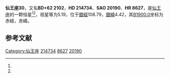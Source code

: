{{Starbox begin
| name = 仙王座30
}}
{{Starbox observe
| epoch = [[J2000.0|J2000.0]]
| constell = [[仙王座|仙王座]]<ref name=SIMBAD>{{cite web
 | url=http://simbad.u-strasbg.fr/simbad/sim-id?Ident=HR+8627
 | title=Pulsating variable Star
 | publisher=Centre de Données astronomiques de Strasbourg
 | work=SIMBAD
 | accessdate=2012-07-13
 | archive-date=2019-08-02
 | archive-url=https://web.archive.org/web/20190802005246/http://simbad.u-strasbg.fr/simbad/sim-id?Ident=HR+8627
 | dead-url=no
 }}</ref><ref name=DATA>{{cite web
 | url=http://vizier.u-strasbg.fr/viz-bin/VizieR-5?-out.add=.&-source=5050&-corr=PK=HR&-out.max=9999&HR=8627
 | title=VizieR Detailed Page
 | accessdate=2012-07-13
 | archive-date=2016-03-04
 | archive-url=https://web.archive.org/web/20160304232331/http://vizier.u-strasbg.fr/viz-bin/VizieR-5?-out.add=.&-source=5050&-corr=PK=HR&-out.max=9999&HR=8627
 | dead-url=no
 }}</ref>
| 星官 = 
| ra = {{RA|22|38|39}}<ref name=SIMBAD /><ref name=DATA />
| dec = {{DEC|+63|35|4}}<ref name=SIMBAD /><ref name=DATA />
| appmag_v = 5.19<ref name=SIMBAD /><ref name=DATA />
}}
{{Starbox character
| class = A3IV<ref name=SIMBAD /><ref name=DATA />
| b-v = 0.06<ref name=SIMBAD /><ref name=DATA />
| u-b = 0<ref name=SIMBAD /><ref name=DATA />
| r-i = <ref name=SIMBAD /><ref name=DATA />
| variable = 
}}
{{Starbox astrometry
| radial_v = 0
| prop_mo_ra = 11
| parallax = 0.008
| p_error = 
}}
{{Starbox catalog
| names =BD+62 2102，[[SAO星表|SAO]] 20190，[[HD星表|HD]] 214734，[[HR星表|HR]] 8627}}
{{Starbox reference |Simbad=HR+8627}}
{{Starbox end}}

'''仙王座30'''，又名'''BD+62 2102'''，'''HD 214734'''、'''SAO 20190'''、'''HR 8627'''，是[[仙王座|仙王座]]的一颗恒星<ref name=SIMBAD /><ref name=DATA />，视星等为5.19，位于[[銀道座標系|銀經]]108.79，[[銀道座標系|銀緯]]4.42，其[[B1900.0|B1900.0]]坐标为赤經{{RA|22|35|6}}，赤緯{{DEC|+63|4.42|52}}。

== 参考文献 ==
{{reflist}}

{{star-stub}}

{{仙王座恒星}}
[[Category:仙王座|Category:仙王座]]
[[Category:HD和HDE天體|214734]]
[[Category:HR天體|8627]]
[[Category:SAO天體|20190]]